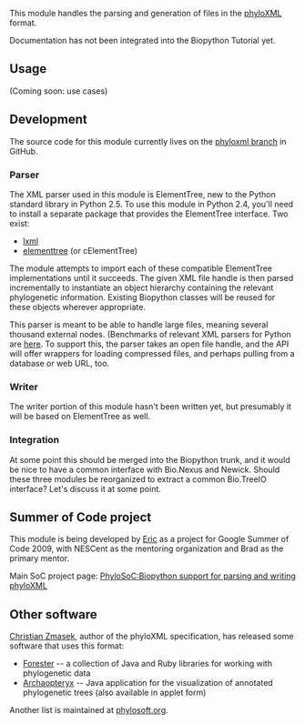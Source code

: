This module handles the parsing and generation of files in the [http://www.phyloxml.org/ phyloXML] format.

Documentation has not been integrated into the Biopython Tutorial yet.

==Usage==

(Coming soon: use cases)

==Development==

The source code for this module currently lives on the [http://github.com/etal/biopython/tree/phyloxml phyloxml branch] in GitHub.

===Parser===

The XML parser used in this module is ElementTree, new to the Python standard library in Python 2.5. To use this module in Python 2.4, you'll need to install a separate package that provides the ElementTree interface. Two exist:
* [http://codespeak.net/lxml/ lxml]
* [http://effbot.org/zone/element-index.htm elementtree] (or cElementTree)

The module attempts to import each of these compatible ElementTree implementations until it succeeds. The given XML file handle is then parsed incrementally to instantiate an object hierarchy containing the relevant phylogenetic information. Existing Biopython classes will be reused for these objects wherever appropriate.

This parser is meant to be able to handle large files, meaning several thousand external nodes. (Benchmarks of relevant XML parsers for Python are [http://effbot.org/zone/celementtree.htm#benchmarks here]. To support this, the parser takes an open file handle, and the API will offer wrappers for loading compressed files, and perhaps pulling from a database or web URL, too.

===Writer===

The writer portion of this module hasn't been written yet, but presumably it will be based on ElementTree as well.

===Integration===

At some point this should be merged into the Biopython trunk, and it would be nice to have a common interface with Bio.Nexus and Newick. Should these three modules be reorganized to extract a common Bio.TreeIO interface? Let's discuss it at some point.


==Summer of Code project==

This module is being developed by [[User:EricTalevich|Eric]] as a project for Google Summer of Code 2009, with NESCent as the mentoring organization and Brad as the primary mentor.

Main SoC project page: [https://www.nescent.org/wg_phyloinformatics/PhyloSoC:Biopython_support_for_parsing_and_writing_phyloXML PhyloSoC:Biopython support for parsing and writing phyloXML]

==Other software==

[http://monochrome-effect.net/ Christian Zmasek], author of the phyloXML specification, has released some software that uses this format:

* [http://www.phylosoft.org/forester/ Forester] -- a collection of Java and Ruby libraries for working with phylogenetic data
* [http://www.phylosoft.org/archaeopteryx/ Archaopteryx] -- Java application for the visualization of annotated phylogenetic trees (also available in applet form)

Another list is maintained at [http://www.phylosoft.org/ phylosoft.org].